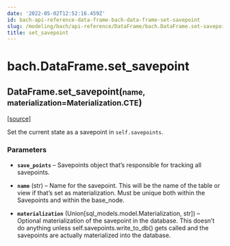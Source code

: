 ```yaml
---
date: '2022-05-02T12:52:16.459Z'
id: bach-api-reference-data-frame-bach-data-frame-set-savepoint
slug: /modeling/bach/api-reference/DataFrame/bach.DataFrame.set-savepoint/
title: set_savepoint
---
```


# bach.DataFrame.set_savepoint

<div class="method">

<h2 class="signature-method"><span class="additional-name">DataFrame.</span><span class="name">set_savepoint(</span><small class="parameter-list"><span class="parameter" id="name">name</span>, <span class="parameter" id="materialization">materialization=Materialization.CTE</span></small>)</h2>


&#8203;<span class="view-source">[[source]](https://github.com/objectiv/objectiv-analytics/blob/main/bach/bach/dataframe.py)</span>

<div class="content">

Set the current state as a savepoint in `self.savepoints`.


### Parameters

* **`save_points`** – Savepoints object that’s responsible for tracking all savepoints.

* **`name`** (str) – Name for the savepoint. This will be the name of the table or view if that’s set as
materialization. Must be unique both within the Savepoints and within the base_node.

* **`materialization`** (Union[sql_models.model.Materialization, str]) – Optional materialization of the savepoint in the database. This doesn’t do
anything unless self.savepoints.write_to_db() gets called and the savepoints are actually
materialized into the database.



</div>

</div>
